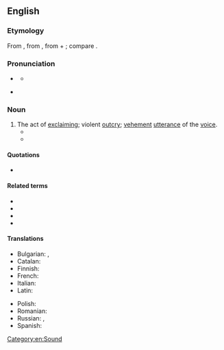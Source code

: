 {{also|vocifération}}
==English==
{{was wotd|2010|January|1}}

===Etymology===
{{root|en|ine-pro|*wekʷ-}}
From {{uder|en|la|vōciferātiō}}, from {{m|la|vōciferor||shout}}, from {{m|la|vōx||voice}} + {{m|la|ferō||carry}}; compare {{cog|fr|vocifération}}.

===Pronunciation===
* {{a|UK}} {{IPA|en|/vəʊˌsɪf.əˈɹeɪ.ʃən/}}
** {{audio|en|LL-Q1860 (eng)-Vealhurl-vociferation.wav|Audio (UK)}}
* {{a|US}} {{IPA|en|/voʊˌsɪf.əˈɹeɪ.ʃən/}}

===Noun===
{{en-noun}}

# The act of [[exclaim]]ing; violent [[outcry]]; [[vehement]] [[utterance]] of the [[voice]].
#* {{RQ:Fielding Tom Jones|book=IV|chapter=III|passage=And as she apprehended the boy's life was in danger, she screamed ten times louder than before; and indeed Master Blifil himself now seconded her with all the '''vociferation''' in his power.}}
#* {{RQ:Carlyle French Revolution|text=Crack go the whips; but twenty Patriot arms have seized each of the eight bridles: there is rearing, rocking, '''vociferation'''; not the smallest headway.}}

====Quotations====
* {{seeCites|en}}

====Related terms====
* {{l|en|vociferate}}
* {{l|en|vociferative}}
* {{l|en|vociferous}}
* {{l|en|vociferously}}

====Translations====
{{trans-top|act of exclaiming; violent outcry}}
* Bulgarian: {{t+|bg|крясък}}, {{t|bg|крещене}}
* Catalan: {{t|ca|vociferació|f}}
* Finnish: {{t+|fi|huuto}}
* French: {{t+|fr|vocifération|f}}
* Italian: {{t+|it|urla}}
* Latin: {{t|la|vōciferātiō|f}}
{{trans-mid}}
* Polish: {{t+|pl|krzyk|m}}
* Romanian: {{t+|ro|vociferare|f}}
* Russian: {{t+|ru|крик}}, {{t+|ru|шум}}
* Spanish: {{t|es|vociferación}}
{{trans-bottom}}

[[Category:en:Sound]]